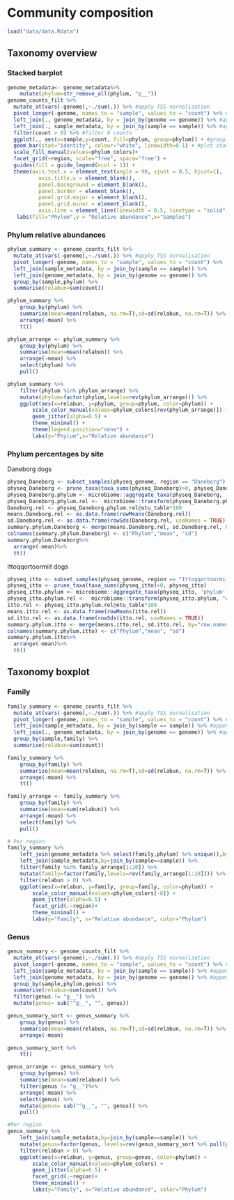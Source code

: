 # Community composition

```r
load("data/data.Rdata")
```

## Taxonomy overview 

### Stacked barplot

```r
genome_metadata<- genome_metadata%>%
    mutate(phylum=str_remove_all(phylum, "p__"))
genome_counts_filt %>%
  mutate_at(vars(-genome),~./sum(.)) %>% #apply TSS nornalisation
  pivot_longer(-genome, names_to = "sample", values_to = "count") %>% #reduce to minimum number of columns
  left_join(., genome_metadata, by = join_by(genome == genome)) %>% #append genome metadata
  left_join(., sample_metadata, by = join_by(sample == sample)) %>% #append sample metadata
  filter(count > 0) %>% #filter 0 counts
  ggplot(., aes(x=sample,y=count, fill=phylum, group=phylum)) + #grouping enables keeping the same sorting of taxonomic units
  geom_bar(stat="identity", colour="white", linewidth=0.1) + #plot stacked bars with white borders
  scale_fill_manual(values=phylum_colors)+
  facet_grid(~region, scale="free", space="free") +
  guides(fill = guide_legend(ncol = 1)) +
  theme(axis.text.x = element_text(angle = 90, vjust = 0.5, hjust=1),
          axis.title.x = element_blank(),
          panel.background = element_blank(),
          panel.border = element_blank(),
          panel.grid.major = element_blank(),
          panel.grid.minor = element_blank(),
          axis.line = element_line(linewidth = 0.5, linetype = "solid", colour = "black")) +
   labs(fill="Phylum",y = "Relative abundance",x="Samples")
```

### Phylum relative abundances

```r
phylum_summary <- genome_counts_filt %>%
  mutate_at(vars(-genome),~./sum(.)) %>% #apply TSS nornalisation
  pivot_longer(-genome, names_to = "sample", values_to = "count") %>%
  left_join(sample_metadata, by = join_by(sample == sample)) %>%
  left_join(genome_metadata, by = join_by(genome == genome)) %>%
  group_by(sample,phylum) %>%
  summarise(relabun=sum(count))

phylum_summary %>%
    group_by(phylum) %>%
    summarise(mean=mean(relabun, na.rm=T),sd=sd(relabun, na.rm=T)) %>%
    arrange(-mean) %>%
    tt()
```

```r
phylum_arrange <- phylum_summary %>%
    group_by(phylum) %>%
    summarise(mean=mean(relabun)) %>%
    arrange(-mean) %>%
    select(phylum) %>%
    pull()

phylum_summary %>%
    filter(phylum %in% phylum_arrange) %>%
    mutate(phylum=factor(phylum,levels=rev(phylum_arrange))) %>%
    ggplot(aes(x=relabun, y=phylum, group=phylum, color=phylum)) +
        scale_color_manual(values=phylum_colors[rev(phylum_arrange)]) +
        geom_jitter(alpha=0.5) + 
        theme_minimal() + 
        theme(legend.position="none") +
        labs(y="Phylum",x="Relative abundance")
```

### Phylum percentages by site

Daneborg dogs
```r
physeq_Daneborg <- subset_samples(physeq_genome, region == "Daneborg")
physeq_Daneborg <- prune_taxa(taxa_sums(physeq_Daneborg)>0, physeq_Daneborg)
physeq_Daneborg.phylum <- microbiome::aggregate_taxa(physeq_Daneborg, 'phylum')
physeq_Daneborg.phylum.rel <-  microbiome::transform(physeq_Daneborg.phylum, "compositional")
Daneborg.rel <- physeq_Daneborg.phylum.rel@otu_table*100
means.Daneborg.rel <- as.data.frame(rowMeans(Daneborg.rel))
sd.Daneborg.rel <- as.data.frame(rowSds(Daneborg.rel, useNames = TRUE))
summary.phylum.Daneborg <- merge(means.Daneborg.rel, sd.Daneborg.rel, by="row.names")
colnames(summary.phylum.Daneborg) <- c("Phylum","mean", "sd")
summary.phylum.Daneborg%>%
  arrange(-mean)%>%
  tt()
```

Ittoqqortoormiit dogs
```r
physeq_itto <- subset_samples(physeq_genome, region == "Ittoqqortoormiit")
physeq_itto <- prune_taxa(taxa_sums(physeq_itto)>0, physeq_itto)
physeq_itto.phylum <- microbiome::aggregate_taxa(physeq_itto, 'phylum')
physeq_itto.phylum.rel <-  microbiome::transform(physeq_itto.phylum, "compositional")
itto.rel <- physeq_itto.phylum.rel@otu_table*100
means.itto.rel <- as.data.frame(rowMeans(itto.rel))
sd.itto.rel <- as.data.frame(rowSds(itto.rel, useNames = TRUE))
summary.phylum.itto <- merge(means.itto.rel, sd.itto.rel, by="row.names")
colnames(summary.phylum.itto) <- c("Phylum","mean", "sd")
summary.phylum.itto%>%
  arrange(-mean)%>%
  tt()
```


## Taxonomy boxplot

### Family
```r
family_summary <- genome_counts_filt %>%
  mutate_at(vars(-genome),~./sum(.)) %>% #apply TSS nornalisation
  pivot_longer(-genome, names_to = "sample", values_to = "count") %>% #reduce to minimum number of columns
  left_join(sample_metadata, by = join_by(sample == sample)) %>% #append sample metadata
  left_join(., genome_metadata, by = join_by(genome == genome)) %>% #append genome metadata
  group_by(sample,family) %>%
  summarise(relabun=sum(count))

family_summary %>%
    group_by(family) %>%
    summarise(mean=mean(relabun, na.rm=T),sd=sd(relabun, na.rm=T)) %>%
    arrange(-mean) %>%
    tt()
```


```r
family_arrange <- family_summary %>%
    group_by(family) %>%
    summarise(mean=sum(relabun)) %>%
    arrange(-mean) %>%
    select(family) %>%
    pull()

# Per region
family_summary %>%
    left_join(genome_metadata %>% select(family,phylum) %>% unique(),by=join_by(family==family)) %>%
    left_join(sample_metadata,by=join_by(sample==sample)) %>%
    filter(family %in% family_arrange[1:20]) %>%
    mutate(family=factor(family,levels=rev(family_arrange[1:20]))) %>%
    filter(relabun > 0) %>%
    ggplot(aes(x=relabun, y=family, group=family, color=phylum)) +
        scale_color_manual(values=phylum_colors[-8]) +
        geom_jitter(alpha=0.5) + 
        facet_grid(.~region)+
        theme_minimal() + 
        labs(y="Family", x="Relative abundance", color="Phylum")

```

### Genus

```r
genus_summary <- genome_counts_filt %>%
  mutate_at(vars(-genome),~./sum(.)) %>% #apply TSS nornalisation
  pivot_longer(-genome, names_to = "sample", values_to = "count") %>% #reduce to minimum number of columns
  left_join(sample_metadata, by = join_by(sample == sample)) %>% #append sample metadata
  left_join(genome_metadata, by = join_by(genome == genome)) %>% #append genome metadata
  group_by(sample,phylum,genus) %>%
  summarise(relabun=sum(count)) %>%
  filter(genus != "g__") %>%
  mutate(genus= sub("^g__", "", genus))

genus_summary_sort <- genus_summary %>%
    group_by(genus) %>%
    summarise(mean=mean(relabun, na.rm=T),sd=sd(relabun, na.rm=T)) %>%
    arrange(-mean) 

genus_summary_sort %>%
    tt()
```

```r
genus_arrange <- genus_summary %>%
    group_by(genus) %>%
    summarise(mean=sum(relabun)) %>%
    filter(genus != "g__")%>%
    arrange(-mean) %>%
    select(genus) %>%
    mutate(genus= sub("^g__", "", genus)) %>%
    pull()

#Per region
genus_summary %>%
    left_join(sample_metadata,by=join_by(sample==sample)) %>%
    mutate(genus=factor(genus, levels=rev(genus_summary_sort %>% pull(genus)))) %>%
    filter(relabun > 0) %>%
    ggplot(aes(x=relabun, y=genus, group=genus, color=phylum)) +
        scale_color_manual(values=phylum_colors) +
        geom_jitter(alpha=0.5) + 
        facet_grid(.~region)+
        theme_minimal() + 
        labs(y="Family", x="Relative abundance", color="Phylum")

```


